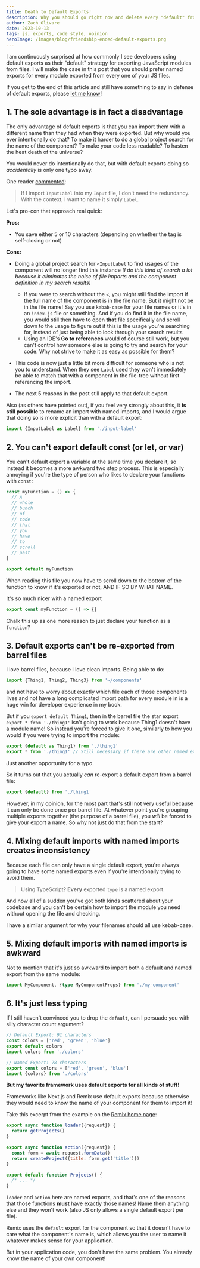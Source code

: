 ```yaml
---
title: Death to Default Exports!
description: Why you should go right now and delete every "default" from your codebase
author: Zach Olivare
date: 2023-10-13
tags: js, exports, code style, opinion
heroImage: /images/blog/friendship-ended-default-exports.png
---
```



I am continuously surprised at how commonly I see developers using default exports as their "default" strategy for exporting JavaScript modules from files. I will make the case in this post that you should prefer named exports for every module exported from every one of your JS files.

If you get to the end of this article and still have something to say in defense of default exports, please [let me know](http://www.twitter.com/0livare)!

## 1. The sole advantage is in fact a disadvantage

The only advantage of default exports is that you can import them with a different name than they had when they were exported. But why would you ever intentionally do that? To make it harder to do a global project search for the name of the component? To make your code less readable? To hasten the heat death of the universe?

You would never do intentionally do that, but with default exports doing so _accidentally_ is only one typo away.

<Aside>

One reader <a href="https://www.reddit.com/r/reactjs/comments/178pmyb/why_do_so_many_developers_declare_and_export/k51j0ib">commented</a>:

<BlockQuote cite="https://www.reddit.com/r/reactjs/comments/178pmyb/why_do_so_many_developers_declare_and_export/k51j0ib">

If I import `InputLabel` into my `Input` file, I don't need the redundancy. With the context, I want to name it simply `Label`.

</BlockQuote>

Let's pro-con that approach real quick:

<ShowMore client:visible>

**Pros:**

- You save either 5 or 10 characters (depending on whether the tag is self-closing or not)

**Cons:**

- Doing a global project search for `<InputLabel` to find usages of the component will no longer find this instance _(I do this kind of search a lot because it eliminates the noise of file imports and the component definition in my search results)_

  - If you were to search without the `<`, you might still find the import if the full name of the component is in the file name. But it might not be in the file name! Say you use `kebab-case` for your file names or it's in an `index.js` file or something. And if you do find it in the file name, you would still then have to open **that** file specifically and scroll down to the usage to figure out if this is the usage you're searching for, instead of just being able to look through your search results
  - Using an IDE's **Go to references** would of course still work, but you can't control how someone else is going to try and search for your code. Why not strive to make it as easy as possible for them?

- This code is now just a little bit more difficult for someone who is not you to understand. When they see `Label` used they won't immediately be able to match that with a component in the file-tree without first referencing the import.

- The next 5 reasons in the post still apply to that default export.

Also (as others have pointed out), if you feel very strongly about this, it **is still possible** to rename an import with named imports, and I would argue that doing so is more explicit than with a default export:

```js
import {InputLabel as Label} from './input-label'
```

</ShowMore>

</Aside>

## 2. You can't export default const (or let, or var)

You can't default export a variable at the same time you declare it, so instead it becomes a more awkward two step process. This is especially annoying if you're the type of person who likes to declare your functions with `const`:

```js
const myFunction = () => {
  // A
  // whole
  // bunch
  // of
  // code
  // that
  // you
  // have
  // to
  // scroll
  // past
}

export default myFunction
```

When reading this file you now have to scroll down to the bottom of the function to know if it's exported or not, AND IF SO BY WHAT NAME.

It's so much nicer with a named export

```js
export const myFunction = () => {}
```

<Aside variant="gray" className="mt-10">

Chalk this up as one more reason to just declare your function as a `function`?

</Aside>

## 3. Default exports can't be re-exported from barrel files

I love barrel files, because I love clean imports. Being able to do:

```js
import {Thing1, Thing2, Thing3} from '~/components'
```

and not have to worry about exactly which file each of those components lives and not have a long complicated import path for every module in is a huge win for developer experience in my book.

But if you `export default Thing1`, then in the barrel file the star export `export * from './thing1'` isn't going to work because Thing1 doesn't have a module name! So instead you're forced to give it one, similarly to how you would if you were trying to import the module:

```js
export {default as Thing1} from './thing1'
export * from './thing1' // Still necessary if there are other named exports
```

Just another opportunity for a typo.

<Aside variant="gray" className="mt-24">

So it turns out that you actually _can_ re-export a default export from a barrel file:

```js
export {default} from './thing1'
```

However, in my opinion, for the most part that's still not very useful because it can only be done once per barrel file. At whatever point you're grouping multiple exports together (the purpose of a barrel file), you _will_ be forced to give your export a name. So why not just do that from the start?

</Aside>

## 4. Mixing default imports with named imports creates inconsistency

Because each file can only have a single default export, you're always going to have some named exports even if you're intentionally trying to avoid them.

> Using TypeScript? **Every** exported `type` is a named export.

And now all of a sudden you've got both kinds scattered about your codebase and you can't be certain how to import the module you need without opening the file and checking.

<Aside variant="gray" className="my-10">
  I have a similar argument for why your filenames should all use kebab-case.
</Aside>

## 5. Mixing default imports with named imports is awkward

Not to mention that it's just so awkward to import both a default and named export from the same module:

```ts
import MyComponent, {type MyComponentProps} from './my-component'
```

## 6. It's just less typing

If I still haven't convinced you to drop the `default`, can I persuade you with silly character count argument?

```js
// Default Export: 91 characters
const colors = ['red', 'green', 'blue']
export default colors
import colors from './colors'
```

```js
// Named Export: 78 characters
export const colors = ['red', 'green', 'blue']
import {colors} from './colors'
```

<Aside variant="warn" className="mt-48">

**But my favorite framework uses default exports for all kinds of stuff!**

Frameworks like Next.js and Remix use default exports because otherwise they would need to know the name of your component for them to import it!

Take this excerpt from the example on the [Remix home page](https://remix.run):

```js
export async function loader({request}) {
  return getProjects()
}

export async function action({request}) {
  const form = await request.formData()
  return createProject({title: form.get('title')})
}

export default function Projects() {
  /* ... */
}
```

`loader` and `action` here are named exports, and that's one of the reasons that those functions **must** have exactly those names! Name them anything else and they won't work (also JS only allows a single default export per file).

Remix uses the `default` export for the component so that it doesn't have to care what the component's name is, which allows you the user to name it whatever makes sense for your application.

But in your application code, you don't have the same problem. You already know the name of your own component!

</Aside>
